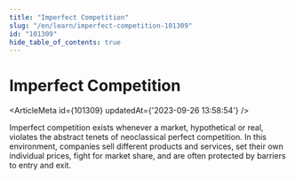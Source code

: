 ```yaml
---
title: "Imperfect Competition"
slug: "/en/learn/imperfect-competition-101309"
id: "101309"
hide_table_of_contents: true
---
```



# Imperfect Competition

<ArticleMeta id={101309} updatedAt={'2023-09-26 13:58:54'} />
<div className='border-solid border-b border-t-0 my-4 border-[var(--ifm-color-gray-300)]' />

Imperfect competition exists whenever a market, hypothetical or real, violates the abstract tenets of neoclassical perfect competition. In this environment, companies sell different products and services, set their own individual prices, fight for market share, and are often protected by barriers to entry and exit.
